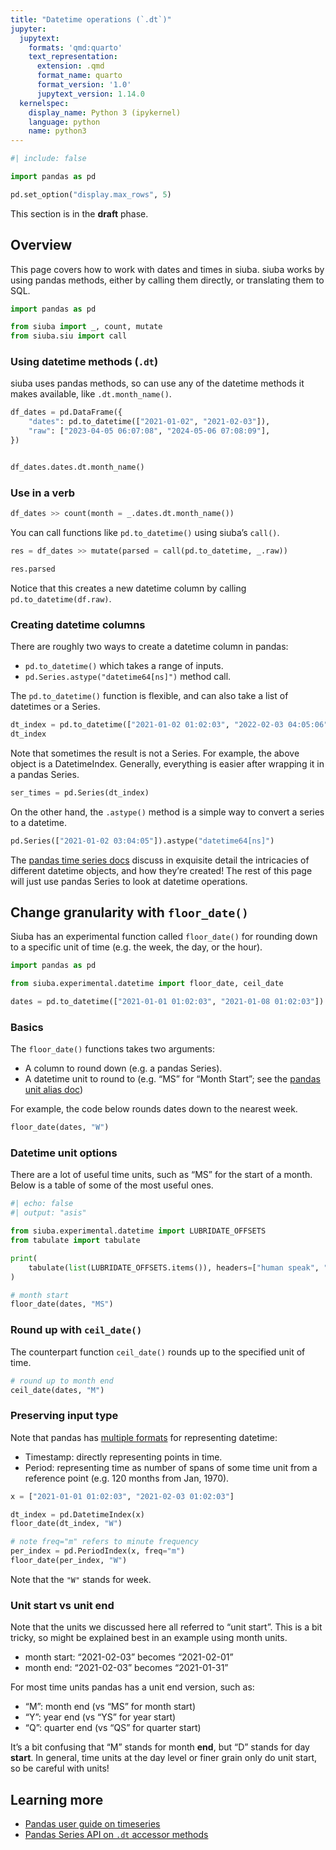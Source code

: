 ```yaml
---
title: "Datetime operations (`.dt`)"
jupyter:
  jupytext:
    formats: 'qmd:quarto'
    text_representation:
      extension: .qmd
      format_name: quarto
      format_version: '1.0'
      jupytext_version: 1.14.0
  kernelspec:
    display_name: Python 3 (ipykernel)
    language: python
    name: python3
---
```



```python
#| include: false

import pandas as pd

pd.set_option("display.max_rows", 5)
```

:::{.callout-warning}
This section is in the **draft** phase.
:::

## Overview

This page covers how to work with dates and times in siuba.
siuba works by using pandas methods, either by calling them directly, or
translating them to SQL.

```python
import pandas as pd

from siuba import _, count, mutate
from siuba.siu import call
```

### Using datetime methods (`.dt`)

siuba uses pandas methods, so can use any of the datetime methods it makes available, like `.dt.month_name()`.

```python
df_dates = pd.DataFrame({
    "dates": pd.to_datetime(["2021-01-02", "2021-02-03"]),
    "raw": ["2023-04-05 06:07:08", "2024-05-06 07:08:09"],
})


df_dates.dates.dt.month_name()
```


### Use in a verb

```python
df_dates >> count(month = _.dates.dt.month_name())
```

You can call functions like `pd.to_datetime()` using siuba's `call()`.

```python
res = df_dates >> mutate(parsed = call(pd.to_datetime, _.raw))

res.parsed
```

Notice that this creates a new datetime column by calling `pd.to_datetime(df.raw)`.

### Creating datetime columns

There are roughly two ways to create a datetime column in pandas:

* `pd.to_datetime()` which takes a range of inputs.
* `pd.Series.astype("datetime64[ns]")` method call.

The `pd.to_datetime()` function is flexible, and can also take a list of datetimes or a Series.

```python
dt_index = pd.to_datetime(["2021-01-02 01:02:03", "2022-02-03 04:05:06"])
dt_index
```

Note that sometimes the result is not a Series. For example, the above object is a DatetimeIndex.
Generally, everything is easier after wrapping it in a pandas Series.

```python
ser_times = pd.Series(dt_index)
```

On the other hand, the `.astype()` method is a simple way to convert a series to a datetime.

```python
pd.Series(["2021-01-02 03:04:05"]).astype("datetime64[ns]")
```

The [pandas time series docs](https://pandas.pydata.org/docs/user_guide/timeseries.html)
discuss in exquisite detail the intricacies of different datetime objects, and how they're created!
The rest of this page will just use pandas Series to look at datetime operations.


## Change granularity with `floor_date()`

Siuba has an experimental function called `floor_date()` for rounding down to a specific unit of time (e.g. the week, the day, or the hour).


```python
import pandas as pd

from siuba.experimental.datetime import floor_date, ceil_date

dates = pd.to_datetime(["2021-01-01 01:02:03", "2021-01-08 01:02:03"])
```

### Basics

The `floor_date()` functions takes two arguments:

* A column to round down (e.g. a pandas Series).
* A datetime unit to round to (e.g. "MS" for "Month Start"; see the [pandas unit alias doc](https://pandas.pydata.org/docs/user_guide/timeseries.html#offset-aliases))

For example, the code below rounds dates down to the nearest week.

```python
floor_date(dates, "W")
```

### Datetime unit options

There are a lot of useful time units, such as "MS" for the start of a month.
Below is a table of some of the most useful ones.

```python
#| echo: false
#| output: "asis"

from siuba.experimental.datetime import LUBRIDATE_OFFSETS
from tabulate import tabulate

print(
    tabulate(list(LUBRIDATE_OFFSETS.items()), headers=["human speak", "pandas alias"], tablefmt="markdown")
)
```



```python
# month start
floor_date(dates, "MS")
```

### Round up with `ceil_date()`

The counterpart function `ceil_date()` rounds up to the specified unit of time.

```python
# round up to month end
ceil_date(dates, "M")
```


### Preserving input type

Note that pandas has [multiple formats](https://pandas.pydata.org/docs/user_guide/timeseries.html#timestamps-vs-time-spans) for representing datetime:

* Timestamp: directly representing points in time.
* Period: representing time as number of spans of some time unit from a reference point (e.g. 120 months from Jan, 1970).

```python
x = ["2021-01-01 01:02:03", "2021-02-03 01:02:03"]

dt_index = pd.DatetimeIndex(x)
floor_date(dt_index, "W")
```

```python
# note freq="m" refers to minute frequency
per_index = pd.PeriodIndex(x, freq="m")
floor_date(per_index, "W")
```

Note that the `"W"` stands for week.

### Unit start vs unit end

Note that the units we discussed here all referred to "unit start".
This is a bit tricky, so might be explained best in an example using month units.

* month start: "2021-02-03" becomes "2021-02-01"
* month end: "2021-02-03" becomes "2021-01-31"

For most time units pandas has a unit end version, such as:

* "M": month end (vs "MS" for month start)
* "Y": year end (vs "YS" for year start)
* "Q": quarter end (vs "QS" for quarter start)

It's a bit confusing that "M" stands for month **end**, but "D" stands for day **start**.
In general, time units at the day level or finer grain only do unit start, so be careful with units!

## Learning more

* [Pandas user guide on timeseries](https://pandas.pydata.org/docs/user_guide/timeseries.html)
* [Pandas Series API on `.dt` accessor methods](https://pandas.pydata.org/docs/reference/series.html#api-series-dt)
